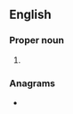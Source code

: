 ==English==

===Proper noun===
{{en-proper noun}}

# {{initialism of|en|{{w|National Space Agency of Ukraine}}}}

===Anagrams===
* {{anagrams|en|a=ansu|Anus|Naus|UNAs|USAN|USNA|Unas|anus|añus|naus|saun}}